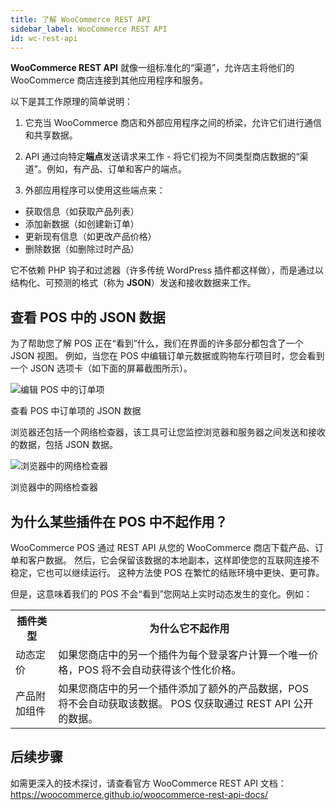 ```yaml
---
title: 了解 WooCommerce REST API
sidebar_label: WooCommerce REST API
id: wc-rest-api
---
```



**WooCommerce REST API** 就像一组标准化的“渠道”，允许店主将他们的 WooCommerce 商店连接到其他应用程序和服务。

以下是其工作原理的简单说明：

1. 它充当 WooCommerce 商店和外部应用程序之间的桥梁，允许它们进行通信和共享数据。

2. API 通过向特定**端点**发送请求来工作 - 将它们视为不同类型商店数据的“渠道”。例如，有产品、订单和客户的端点。

3. 外部应用程序可以使用这些端点来：
- 获取信息（如获取产品列表）
- 添加新数据（如创建新订单）
- 更新现有信息（如更改产品价格）
- 删除数据（如删除过时产品）

它不依赖 PHP 钩子和过滤器（许多传统 WordPress 插件都这样做），而是通过以结构化、可预测的格式（称为 **JSON**）发送和接收数据来工作。

<LocalizedSVG svgName="wc-rest-api" />

## 查看 POS 中的 JSON 数据

为了帮助您了解 POS 正在“看到”什么，我们在界面的许多部分都包含了一个 JSON 视图。
例如，当您在 POS 中编辑订单元数据或购物车行项目时，您会看到一个 JSON 选项卡（如下面的屏幕截图所示）。

<div class="image-container">
<Image
alt="编辑 POS 中的订单项"
img="/img/edit-line-item.png"
height={400}
/>
<p class="image-caption">
查看 POS 中订单项的 JSON 数据
</p>
</div>

浏览器还包括一个网络检查器，该工具可让您监控浏览器和服务器之间发送和接收的数据，包括 JSON 数据。

<div class="image-container">
<Image
alt="浏览器中的网络检查器"
img="/img/network-inspector.png"
/>
<p class="image-caption">
浏览器中的网络检查器
</p>
</div>

## 为什么某些插件在 POS 中不起作用？

WooCommerce POS 通过 REST API 从您的 WooCommerce 商店下载产品、订单和客户数据。
然后，它会保留该数据的本地副本，这样即使您的互联网连接不稳定，它也可以继续运行。
这种方法使 POS 在繁忙的结账环境中更快、更可靠。

但是，这意味着我们的 POS 不会“看到”您网站上实时动态发生的变化。例如：

<table>
<tr>
<th style={{width: "200px"}}>插件类型</th>
<th>为什么它不起作用</th>
</tr>
<tr>
<td>动态定价</td>
<td>如果您商店中的另一个插件为每个登录客户计算一个唯一价格，POS 将不会自动获得该个性化价格。</td>
</tr>
<tr>
<td>产​​品附加组件</td>
<td>如果您商店中的另一个插件添加了额外的产品数据，POS 将不会自动获取该数据。 POS 仅获取通过 REST API 公开的数据。</td>
</tr>
</table>

## 后续步骤

如需更深入的技术探讨，请查看官方 WooCommerce REST API 文档：
https://woocommerce.github.io/woocommerce-rest-api-docs/
